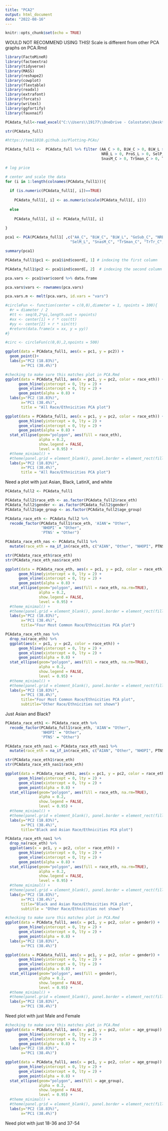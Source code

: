 ```yaml
---
title: "PCA2"
output: html_document
date: "2022-08-16"
---
```


```r
knitr::opts_chunk$set(echo = TRUE)
```

WOULD NOT RECOMMEND USING THIS! Scale is different from other PCA graphs on PCA.Rmd

```r
library(FactoMineR)
library(factoextra)
library(tidyverse)
library(MASS)
library(reshape2)
library(cowplot)
library(flextable)
library(readxl)
library(extrafont)
library(forcats)
library(writexl)
library(ggfortify)
library(fauxnaif)
```


```r
PCAdata_full<-read_excel("C:\\Users\\19177\\OneDrive - Colostate\\Desktop\\Dissertation\\headscan_dissertation\\PCAdata_full.xlsx")

str(PCAdata_full)
```


```r
#https://tem11010.github.io/Plotting-PCAs/

PCAdata_full1 <-  PCAdata_full %>% filter (AA_C > 0, BiW_C > 0, BiW_L > 0, GoSub_C > 0, 
                                           NRB_L > 0, ProS_L > 0, SelP_L > 0, SelM_L > 0, 
                                           SnasM_C > 0, TrSman_C > 0, TrTr_C > 0, TrTr_L > 0)

# log price

# center and scale the data
for (i in 1:length(colnames(PCAdata_full1))){
  
  if (is.numeric(PCAdata_full1[, i])==TRUE)
    
    PCAdata_full1[, i] <- as.numeric(scale(PCAdata_full1[, i]))
  
  else
    
    PCAdata_full1[, i] <- PCAdata_full1[, i]
  
}
```


```r
pca1 <- PCA(PCAdata_full1[ ,c("AA_C", "BiW_C", "BiW_L", "GoSub_C", "NRB_L", "ProS_L", "SelP_L", 
                             "SelM_L", "SnasM_C", "TrSman_C", "TrTr_C", "TrTr_L")])

summary(pca1)
```

```r
PCAdata_full1$pc1 <- pca1$ind$coord[, 1] # indexing the first column

PCAdata_full1$pc2 <- pca1$ind$coord[, 2]  # indexing the second column


```

```r
pca.vars <- pca1$var$coord %>% data.frame

pca.vars$vars <- rownames(pca.vars)

pca.vars.m <- melt(pca.vars, id.vars = "vars")
```

```r
#circleFun <- function(center = c(0,0),diameter = 1, npoints = 100){
  #r = diameter / 2
  #tt <- seq(0,2*pi,length.out = npoints)
  #xx <- center[1] + r * cos(tt)
  #yy <- center[2] + r * sin(tt)
  #return(data.frame(x = xx, y = yy))
#}

#circ <- circleFun(c(0,0),2,npoints = 500)
```





```r
ggplot(data = PCAdata_full1, aes(x = pc1, y = pc2)) +
  geom_point()+
  labs(y="PC2 (18.83%)",
       x="PC1 (38.4%)")
```

```r
#checking to make sure this matches plot in PCA.Rmd
ggplot(data = PCAdata_full1, aes(x = pc1, y = pc2, color = race_eth)) +
      geom_hline(yintercept = 0, lty = 2) +
      geom_vline(xintercept = 0, lty = 2) +
      geom_point(alpha = 0.8) +
  labs(y="PC2 (18.83%)",
       x="PC1 (38.4%)",
       title = "All Race/Ethnicities PCA plot")
```

```r
ggplot(data = PCAdata_full1, aes(x = pc1, y = pc2, color = race_eth)) +
      geom_hline(yintercept = 0, lty = 2) +
      geom_vline(xintercept = 0, lty = 2) +
      geom_point(alpha = 0.8) + 
  stat_ellipse(geom="polygon", aes(fill = race_eth), 
               alpha = 0.2, 
               show.legend = FALSE,
               level = 0.95) +
  #theme_minimal() +
  #theme(panel.grid = element_blank(), panel.border = element_rect(fill= "transparent"))+
  labs(y="PC2 (18.83%)",
       x="PC1 (38.4%)",
       title = "All Race/Ethnicities PCA plot")
```
Need a plot with just Asian, Black, LatinX, and white

```r
PCAdata_full2 <- PCAdata_full1

PCAdata_full2$race_eth <- as.factor(PCAdata_full2$race_eth)
PCAdata_full2$gender <- as.factor(PCAdata_full2$gender)
PCAdata_full2$age_group <- as.factor(PCAdata_full2$age_group)
```

```r
PCAdata_race_eth <- PCAdata_full2 %>% 
  recode_factor(PCAdata_full1$race_eth, 'AIAN'= "Other",
                'NHOPI' = "Other",
                'PTNS' = "Other")

PCAdata_race_eth_nas <- PCAdata_full1 %>% 
  mutate(race_eth = na_if_in(race_eth, c("AIAN", "Other", "NHOPI", PTNS)))

str(PCAdata_race_eth$race_eth)
str(PCAdata_race_eth_nas$race_eth)
```
```r
ggplot(data = PCAdata_race_eth, aes(x = pc1, y = pc2, color = race_eth)) +
      geom_hline(yintercept = 0, lty = 2) +
      geom_vline(xintercept = 0, lty = 2) +
      geom_point(alpha = 0.8) + 
  stat_ellipse(geom="polygon", aes(fill = race_eth, na.rm=TRUE), 
               alpha = 0.2, 
               show.legend = FALSE,
               level = 0.95) +
  #theme_minimal() +
  #theme(panel.grid = element_blank(), panel.border = element_rect(fill= "transparent"))+
  labs(y="PC2 (18.83%)",
       x="PC1 (38.4%)",
       title="Four Most Common Race/Ethnicities PCA plot")
```
```r
PCAdata_race_eth_nas %>% 
  drop_na(race_eth) %>% 
  ggplot(aes(x = pc1, y = pc2, color = race_eth)) +
      geom_hline(yintercept = 0, lty = 2) +
      geom_vline(xintercept = 0, lty = 2) +
      geom_point(alpha = 0.8) + 
  stat_ellipse(geom="polygon", aes(fill = race_eth, na.rm=TRUE), 
               alpha = 0.2, 
               show.legend = FALSE,
               level = 0.95) +
  #theme_minimal() +
  #theme(panel.grid = element_blank(), panel.border = element_rect(fill= "transparent"))+
  labs(y="PC2 (18.83%)",
       x="PC1 (38.4%)",
       title="Four Most Common Race/Ethnicities PCA plot",
       subtitle="Other Race/Ethnicities not shown")
```

Just Asian and Black?

```r
PCAdata_race_eth1 <- PCAdata_race_eth %>% 
  recode_factor(PCAdata_full1$race_eth, 'AIAN'= "Other",
                'NHOPI' = "Other",
                'PTNS' = "Other")

PCAdata_race_eth_nas1 <- PCAdata_race_eth_nas1 %>% 
  mutate(race_eth = na_if_in(race_eth, c("AIAN", "Other", "NHOPI", PTNS)))

str(PCAdata_race_eth1$race_eth)
str(PCAdata_race_eth_nas1$race_eth)
```
```r
ggplot(data = PCAdata_race_eth1, aes(x = pc1, y = pc2, color = race_eth)) +
      geom_hline(yintercept = 0, lty = 2) +
      geom_vline(xintercept = 0, lty = 2) +
      geom_point(alpha = 0.8) + 
  stat_ellipse(geom="polygon", aes(fill = race_eth, na.rm=TRUE), 
               alpha = 0.2, 
               show.legend = FALSE,
               level = 0.95) +
  #theme_minimal() +
  #theme(panel.grid = element_blank(), panel.border = element_rect(fill= "transparent"))+
  labs(y="PC2 (18.83%)",
       x="PC1 (38.4%)",
       title="Black and Asian Race/Ethnicities PCA plot")
```
```r
PCAdata_race_eth_nas1 %>% 
  drop_na(race_eth) %>% 
  ggplot(aes(x = pc1, y = pc2, color = race_eth)) +
      geom_hline(yintercept = 0, lty = 2) +
      geom_vline(xintercept = 0, lty = 2) +
      geom_point(alpha = 0.8) + 
  stat_ellipse(geom="polygon", aes(fill = race_eth, na.rm=TRUE), 
               alpha = 0.2, 
               show.legend = FALSE,
               level = 0.95) +
  #theme_minimal() +
  #theme(panel.grid = element_blank(), panel.border = element_rect(fill= "transparent"))+
  labs(y="PC2 (18.83%)",
       x="PC1 (38.4%)",
       title="Black and Asian Race/Ethnicities PCA plot",
       subtitle = "Other Race/Ethnicities not shown")
```

```r
#checking to make sure this matches plot in PCA.Rmd
ggplot(data = PCAdata_full1, aes(x = pc1, y = pc2, color = gender)) +
      geom_hline(yintercept = 0, lty = 2) +
      geom_vline(xintercept = 0, lty = 2) +
      geom_point(alpha = 0.8) +
  labs(y="PC2 (18.83%)",
       x="PC1 (38.4%)")
```


```r
ggplot(data = PCAdata_full1, aes(x = pc1, y = pc2, color = gender)) +
      geom_hline(yintercept = 0, lty = 2) +
      geom_vline(xintercept = 0, lty = 2) +
      geom_point(alpha = 0.8) + 
  stat_ellipse(geom="polygon", aes(fill = gender), 
               alpha = 0.2, 
               show.legend = FALSE,
               level = 0.95) +
  #theme_minimal() +
  #theme(panel.grid = element_blank(), panel.border = element_rect(fill= "transparent"))+
  labs(y="PC2 (18.83%)",
       x="PC1 (38.4%)")
```
Need plot with just Male and Female 




```r
#checking to make sure this matches plot in PCA.Rmd
ggplot(data = PCAdata_full1, aes(x = pc1, y = pc2, color = age_group)) +
      geom_hline(yintercept = 0, lty = 2) +
      geom_vline(xintercept = 0, lty = 2) +
      geom_point(alpha = 0.8) +
  labs(y="PC2 (18.83%)",
       x="PC1 (38.4%)")
```


```r
ggplot(data = PCAdata_full1, aes(x = pc1, y = pc2, color = age_group)) +
      geom_hline(yintercept = 0, lty = 2) +
      geom_vline(xintercept = 0, lty = 2) +
      geom_point(alpha = 0.8) + 
  stat_ellipse(geom="polygon", aes(fill = age_group), 
               alpha = 0.2, 
               show.legend = FALSE,
               level = 0.95) +
  #theme_minimal() +
  #theme(panel.grid = element_blank(), panel.border = element_rect(fill= "transparent"))+
  labs(y="PC2 (18.83%)",
       x="PC1 (38.4%)")
```
Need plot with just 18-36 and 37-54